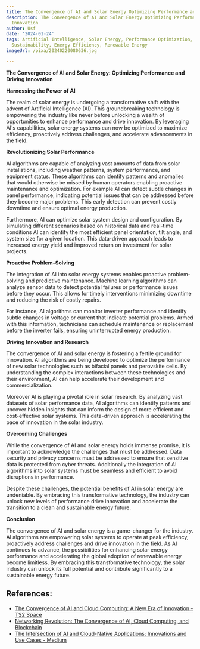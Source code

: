 ```yaml
---
title: The Convergence of AI and Solar Energy Optimizing Performance and Driving Innovation
description: The Convergence of AI and Solar Energy Optimizing Performance and Driving
  Innovation
author: Usf
date: '2024-01-24'
tags: Artificial Intelligence, Solar Energy, Performance Optimization, Innovation,
  Sustainability, Energy Efficiency, Renewable Energy
imageUrl: /pixa/20240220080636.jpg

---
```

**The Convergence of AI and Solar Energy: Optimizing Performance and Driving Innovation**

**Harnessing the Power  of  AI**

The realm of solar energy is undergoing a transformative  shift with the advent of Artificial Intelligence  (AI). This groundbreaking technology is empowering the industry like never before unlocking a wealth of  opportunities to enhance performance and drive innovation. By leveraging AI's capabilities, solar energy systems can  now be  optimized to maximize efficiency, proactively  address challenges, and accelerate advancements in the field.

**Revolutionizing Solar Performance**

AI algorithms are capable of analyzing vast amounts of data  from  solar installations, including weather patterns, system performance, and equipment status. These algorithms can identify  patterns and anomalies that would otherwise be missed  by human operators enabling proactive maintenance and optimization. For  example AI  can detect subtle changes in panel performance, indicating potential issues that can be addressed before they become major problems. This early detection can prevent  costly downtime and  ensure optimal energy production.

Furthermore, AI can optimize solar system design and configuration.  By simulating different scenarios based on historical data and real-time  conditions AI can identify the most efficient panel  orientation, tilt angle, and system  size for a given location.  This data-driven approach leads  to increased energy yield and improved return on investment for  solar projects.

**Proactive Problem-Solving**

The integration of AI into solar energy systems enables proactive problem-solving  and predictive maintenance. Machine learning algorithms can analyze sensor data to detect potential failures or performance issues before they occur. This allows for timely interventions minimizing downtime and reducing  the risk of costly repairs.

For instance, AI algorithms can monitor inverter performance and identify subtle changes in voltage or current that indicate potential problems. Armed with this information, technicians can  schedule maintenance or replacement before the inverter fails, ensuring uninterrupted energy production.

**Driving Innovation and  Research**

The convergence of AI and solar energy is fostering a fertile ground for  innovation. AI algorithms  are being developed  to optimize the performance  of new  solar technologies such as bifacial  panels and perovskite cells. By understanding the  complex interactions between these technologies and their environment, AI can help accelerate their development and commercialization.

Moreover  AI is playing a pivotal role in solar research. By  analyzing vast datasets of solar performance  data, AI algorithms  can identify patterns and  uncover hidden insights that can inform the design of more efficient and  cost-effective solar systems. This data-driven approach is accelerating the pace of innovation in the solar industry.

**Overcoming  Challenges**

While the convergence of AI and  solar energy holds immense promise, it is important to acknowledge the challenges that must be addressed. Data security and privacy concerns must be addressed to ensure  that sensitive data is  protected  from cyber threats. Additionally the integration of AI algorithms  into solar  systems must be seamless and efficient to  avoid disruptions in performance.

Despite  these challenges, the potential benefits of AI in solar energy are undeniable. By embracing this transformative technology, the industry can unlock new levels of performance drive innovation and accelerate the transition to a clean and sustainable energy future.

**Conclusion**

The convergence of AI and solar energy is a  game-changer for the industry. AI algorithms are  empowering solar systems to  operate at peak efficiency, proactively address challenges and drive innovation in the field. As AI continues to  advance, the possibilities for enhancing solar energy performance and accelerating the global adoption of renewable energy  become limitless. By embracing this  transformative technology, the solar industry can unlock its full potential  and contribute significantly to a sustainable energy future.

## References:
- [The Convergence of AI and Cloud Computing: A New Era of Innovation - TS2 Space](https://ts2.space/en/the-convergence-of-ai-and-cloud-computing-a-new-era-of-innovation/)
- [Networking Revolution: The Convergence of AI, Cloud Computing, and Blockchain](https://www.linkedin.com/pulse/networking-revolution-convergence-ai-cloud-computing-blockchain-ziqce?trk=article-ssr-frontend-pulse_more-articles_related-content-card)
- [The Intersection of AI and Cloud-Native Applications: Innovations and Use Cases - Medium](https://medium.com/@steve.cooper_85934/the-intersection-of-ai-and-cloud-native-applications-innovations-and-use-cases-fb5a9c94d2ce)

